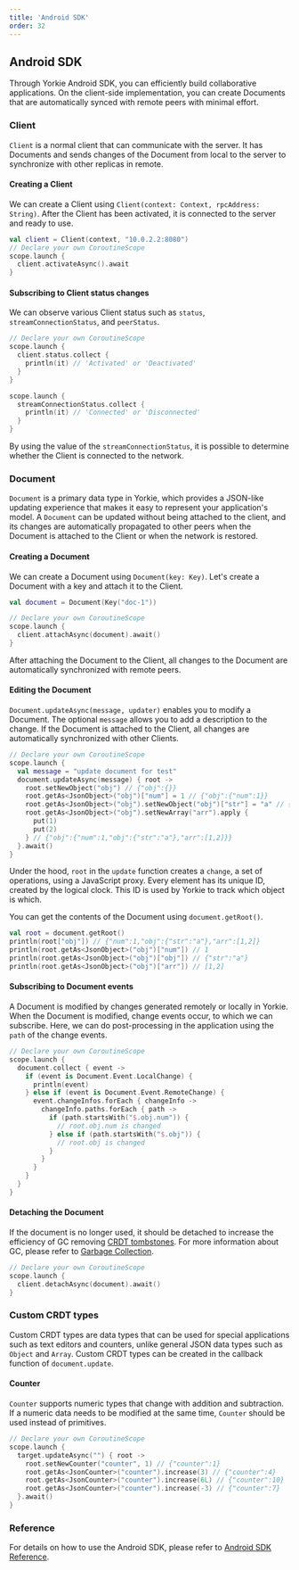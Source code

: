 ```yaml
---
title: 'Android SDK'
order: 32
---
```


## Android SDK

Through Yorkie Android SDK, you can efficiently build collaborative applications. On the client-side implementation, you can create Documents that are automatically synced with remote peers with minimal effort.

### Client

`Client` is a normal client that can communicate with the server. It has Documents and sends changes of the Document from local to the server to synchronize with other replicas in remote.

#### Creating a Client

We can create a Client using `Client(context: Context, rpcAddress: String)`. After the Client has been activated, it is connected to the server and ready to use.

```kotlin
val client = Client(context, "10.0.2.2:8080")
// Declare your own CoroutineScope
scope.launch {
  client.activateAsync().await	
}
```

#### Subscribing to Client status changes

We can observe various Client status such as `status`, `streamConnectionStatus`, and `peerStatus`. 

```kotlin
// Declare your own CoroutineScope
scope.launch {
  client.status.collect {
    println(it) // 'Activated' or 'Deactivated' 
  }
}

scope.launch {
  streamConnectionStatus.collect {
    println(it) // 'Connected' or 'Disconnected'
  }
}

```
By using the value of the `streamConnectionStatus`, it is possible to determine whether the Client is connected to the network.


### Document

`Document` is a primary data type in Yorkie, which provides a JSON-like updating experience that makes it easy to represent your application's model. A `Document` can be updated without being attached to the client, and its changes are automatically propagated to other peers when the Document is attached to the Client or when the network is restored.

#### Creating a Document

We can create a Document using `Document(key: Key)`. Let's create a Document with a key and attach it to the Client.

```kotlin
val document = Document(Key("doc-1"))

// Declare your own CoroutineScope
scope.launch {
  client.attachAsync(document).await()
}
```

After attaching the Document to the Client, all changes to the Document are automatically synchronized with remote peers.

#### Editing the Document

`Document.updateAsync(message, updater)` enables you to modify a Document. The optional `message` allows you to add a description to the change. If the Document is attached to the Client, all changes are automatically synchronized with other Clients.

```kotlin
// Declare your own CoroutineScope
scope.launch {
  val message = "update document for test"
  document.updateAsync(message) { root ->
    root.setNewObject("obj") // {"obj":{}}
    root.getAs<JsonObject>("obj")["num"] = 1 // {"obj":{"num":1}}
    root.getAs<JsonObject>("obj").setNewObject("obj")["str"] = "a" // {"obj":{"num":1,"obj":{"str":"a"}}}
    root.getAs<JsonObject>("obj").setNewArray("arr").apply {
      put(1)
      put(2)
    } // {"obj":{"num":1,"obj":{"str":"a"},"arr":[1,2]}}
  }.await()
}
```

Under the hood, `root` in the `update` function creates a `change`, a set of operations, using a JavaScript proxy. Every element has its unique ID, created by the logical clock. This ID is used by Yorkie to track which object is which.

You can get the contents of the Document using `document.getRoot()`.

```kotlin
val root = document.getRoot()
println(root["obj"]) // {"num":1,"obj":{"str":"a"},"arr":[1,2]}
println(root.getAs<JsonObject>("obj")["num"]) // 1
println(root.getAs<JsonObject>("obj")["obj"]) // {"str":"a"}
println(root.getAs<JsonObject>("obj")["arr"]) // [1,2]
```

#### Subscribing to Document events

A Document is modified by changes generated remotely or locally in Yorkie. When the Document is modified, change events occur, to which we can subscribe. Here, we can do post-processing in the application using the `path` of the change events.

```kotlin
// Declare your own CoroutineScope
scope.launch {
  document.collect { event ->
    if (event is Document.Event.LocalChange) {
      println(event)
    } else if (event is Document.Event.RemoteChange) {
      event.changeInfos.forEach { changeInfo ->
        changeInfo.paths.forEach { path ->
          if (path.startsWith("$.obj.num")) {
            // root.obj.num is changed
          } else if (path.startsWith("$.obj")) {
            // root.obj is changed
          }
        }
      }
    }
  }
}
```

#### Detaching the Document

If the document is no longer used, it should be detached to increase the efficiency of GC removing [CRDT tombstones](https://crdt.tech/glossary). For more information about GC, please refer to [Garbage Collection]().

```kotlin
// Declare your own CoroutineScope
scope.launch {
  client.detachAsync(document).await()
}
```

### Custom CRDT types

Custom CRDT types are data types that can be used for special applications such as text editors and counters, unlike general JSON data types such as `Object` and `Array`. Custom CRDT types can be created in the callback function of `document.update`.

#### Counter

`Counter` supports numeric types that change with addition and subtraction. If a numeric data needs to be modified at the same time, `Counter` should be used instead of primitives.

```kotlin
// Declare your own CoroutineScope
scope.launch {
  target.updateAsync("") { root ->
    root.setNewCounter("counter", 1) // {"counter":1}
    root.getAs<JsonCounter>("counter").increase(3) // {"counter":4}
    root.getAs<JsonCounter>("counter").increase(6L) // {"counter":10}
    root.getAs<JsonCounter>("counter").increase(-3) // {"counter":7}
  }.await()
}
```


### Reference

For details on how to use the Android SDK, please refer to [Android SDK Reference](https://yorkie.dev/yorkie-android-sdk).

